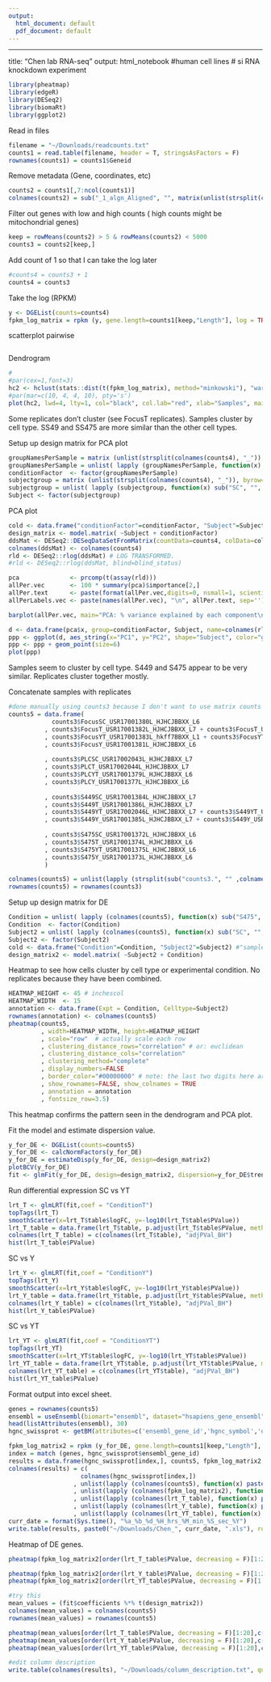 ```yaml
---
output:
  html_document: default
  pdf_document: default
---
```

---
title: "Chen lab RNA-seq"
output: html_notebook
#human cell lines 
# si RNA knockdown experiment
```r
library(pheatmap)
library(edgeR)
library(DESeq2)
library(biomaRt)
library(ggplot2)
```
Read in files
```r
filename = "~/Downloads/readcounts.txt"
counts1 = read.table(filename, header = T, stringsAsFactors = F) 
rownames(counts1) = counts1$Geneid

```
Remove metadata (Gene, coordinates, etc)
```r
counts2 = counts1[,7:ncol(counts1)]
colnames(counts2) = sub("_1_algn_Aligned", "", matrix(unlist(strsplit(colnames(counts2), "\\.")), byrow =T, ncol=6)[,3])
```
Filter out genes with low and high counts ( high counts might be mitochondrial genes)
```r
keep = rowMeans(counts2) > 5 & rowMeans(counts2) < 5000 
counts3 = counts2[keep,]

```
Add count of 1 so that I can take the log later
```r
#counts4 = counts3 + 1
counts4 = counts3
```
Take the log (RPKM)
```r
y <- DGEList(counts=counts4)
fpkm_log_matrix = rpkm (y, gene.length=counts1[keep,"Length"], log = TRUE)
```
scatterplot pairwise
```r
```
Dendrogram 
```r
# 
#par(cex=1,font=3)
hc2 <- hclust(stats::dist(t(fpkm_log_matrix), method="minkowski"), "ward.D2")
#par(mar=c(10, 4, 4, 10), pty='s')
plot(hc2, lwd=4, lty=1, col="black", col.lab="red", xlab="Samples", main="Samples clustered by log2(FPKM+1) using Ward's clustering & Euclidean distance")
```
Some replicates don't cluster (see FocusT replicates). Samples cluster by cell type. SS49 and SS475 are more similar than the other cell types. 


Setup up design matrix for PCA plot
```r
groupNamesPerSample = matrix (unlist(strsplit(colnames(counts4), "_")), byrow=T, ncol=4) [,1]
groupNamesPerSample = unlist( lapply (groupNamesPerSample, function(x) sub("S475", "", sub("S449", "", sub("PLC", "", sub("Focus", "", x))))) )
conditionFactor  <- factor(groupNamesPerSample)
subjectgroup = matrix (unlist(strsplit(colnames(counts4), "_")), byrow=T, ncol=4) [,1]
subjectgroup = unlist( lapply (subjectgroup, function(x) sub("SC", "", sub("YT", "", sub("T", "", sub("Y", "", x))))) )
Subject <- factor(subjectgroup)
```
PCA plot
```r
cold <- data.frame("conditionFactor"=conditionFactor, "Subject"=Subject) #"sample_name"=colnames(counts4)
design_matrix <- model.matrix( ~Subject + conditionFactor)
ddsMat <- DESeq2::DESeqDataSetFromMatrix(countData=counts4, colData=cold, design=~conditionFactor);
colnames(ddsMat) <- colnames(counts4)
rld <- DESeq2::rlog(ddsMat) # LOG TRANSFORMED.
#rld <- DESeq2::rlog(ddsMat, blind=blind_status) 

pca              <- prcomp(t(assay(rld)))
allPer.vec       <- 100 * summary(pca)$importance[2,]
allPer.text      <- paste(format(allPer.vec,digits=0, nsmall=1, scientific=FALSE), "%", sep='')
allPerLabels.vec <- paste(names(allPer.vec), "\n", allPer.text, sep='')

barplot(allPer.vec, main="PCA: % variance explained by each component\n" , ylim=c(0,100), names.arg=allPerLabels.vec)

d <- data.frame(pca$x, group=conditionFactor, Subject, name=colnames(rld)) # returns PC1, PC2, ... PC8... etc
ppp <- ggplot(d, aes_string(x="PC1", y="PC2", shape="Subject", color="group"))
ppp <- ppp + geom_point(size=6)
plot(ppp)
```
Samples seem to cluster by cell type. S449 and S475 appear to be very similar.  Replicates cluster together mostly. 

Concatenate samples with replicates 
```r
#done manually using counts3 because I don't want to use matrix counts with 1 added to the value
counts5 = data.frame(
            counts3$FocusSC_USR17001380L_HJHCJBBXX_L6
          , counts3$FocusT_USR17001382L_HJHCJBBXX_L7 + counts3$FocusT_USR17001382L_HKF5JBBXX_L1
          , counts3$FocusYT_USR17001383L_hkff7BBXX_L1 + counts3$FocusYT_USR17001383L_HKY5KBBXX_L1
          , counts3$FocusY_USR17001381L_HJHCJBBXX_L6
          
          , counts3$PLCSC_USR17002043L_HJHCJBBXX_L7
          , counts3$PLCT_USR17002044L_HJHCJBBXX_L7
          , counts3$PLCYT_USR17001379L_HJHCJBBXX_L6
          , counts3$PLCY_USR17001377L_HJHCJBBXX_L6
          
          , counts3$S449SC_USR17001384L_HJHCJBBXX_L7
          , counts3$S449T_USR17001386L_HJHCJBBXX_L7 
          , counts3$S449YT_USR17002046L_HJHCJBBXX_L7 + counts3$S449YT_USR17002046L_HKF5JBBXX_L3 
          , counts3$S449Y_USR17001385L_HJHCJBBXX_L7 + counts3$S449Y_USR17001385L_HKF5JBBXX_L3
          
          , counts3$S475SC_USR17001372L_HJHCJBBXX_L6
          , counts3$S475T_USR17001374L_HJHCJBBXX_L6
          , counts3$S475YT_USR17001375L_HJHCJBBXX_L6
          , counts3$S475Y_USR17001373L_HJHCJBBXX_L6 
          )

colnames(counts5) = unlist(lapply (strsplit(sub("counts3.", "" ,colnames(counts5)) , "_"), `[[`, 1))
rownames(counts5) = rownames(counts3)
```
Setup up design matrix for DE
```r
Condition = unlist( lapply (colnames(counts5), function(x) sub("S475", "", sub("S449", "", sub("PLC", "", sub("Focus", "", x))))) )
Condition  <- factor(Condition)
Subject2 = unlist( lapply (colnames(counts5), function(x) sub("SC", "", sub("YT", "", sub("T", "", sub("Y", "", x))))) )
Subject2 <- factor(Subject2)
cold <- data.frame("Condition"=Condition, "Subject2"=Subject2) #"sample_name"=colnames(counts4)
design_matrix2 <- model.matrix( ~Subject2 + Condition)

```
Heatmap to see how cells cluster by cell type or experimental condition.  No replicates because they have been combined. 
```r
HEATMAP_HEIGHT <- 45 # inchescol
HEATMAP_WIDTH  <- 15
annotation <- data.frame(Expt = Condition, Celltype=Subject2)
rownames(annotation) <- colnames(counts5)
pheatmap(counts5,
         , width=HEATMAP_WIDTH, height=HEATMAP_HEIGHT
         , scale="row"  # actually scale each row
         , clustering_distance_rows="correlation" # or: euclidean
         , clustering_distance_cols="correlation"
         , clustering_method="complete"
         , display_numbers=FALSE
         , border_color="#00000000" # note: the last two digits here are the alpha channel/ transparency
         , show_rownames=FALSE, show_colnames = TRUE
         , annotation = annotation
         , fontsize_row=3.5)

```
This heatmap confirms the pattern seen in the dendrogram and PCA plot. 


Fit the model and estimate dispersion value.
```r
y_for_DE <- DGEList(counts=counts5)
y_for_DE <- calcNormFactors(y_for_DE)
y_for_DE = estimateDisp(y_for_DE, design=design_matrix2) 
plotBCV(y_for_DE)
fit <- glmFit(y_for_DE, design=design_matrix2, dispersion=y_for_DE$trended.dispersion)

```
Run differential expression
SC vs YT
```r
lrt_T <- glmLRT(fit,coef = "ConditionT")
topTags(lrt_T)
smoothScatter(x=lrt_T$table$logFC, y=-log10(lrt_T$table$PValue))
lrt_T_table = data.frame(lrt_T$table, p.adjust(lrt_T$table$PValue, method = "BH"))
colnames(lrt_T_table) = c(colnames(lrt_T$table), "adjPVal_BH")
hist(lrt_T_table$PValue)
```
SC vs Y
```r
lrt_Y <- glmLRT(fit,coef = "ConditionY")
topTags(lrt_Y)
smoothScatter(x=lrt_Y$table$logFC, y=-log10(lrt_Y$table$PValue))
lrt_Y_table = data.frame(lrt_Y$table, p.adjust(lrt_Y$table$PValue, method = "BH"))
colnames(lrt_Y_table) = c(colnames(lrt_Y$table), "adjPVal_BH")
hist(lrt_Y_table$PValue)

```
SC vs YT
```r
lrt_YT <- glmLRT(fit,coef = "ConditionYT")
topTags(lrt_YT)
smoothScatter(x=lrt_YT$table$logFC, y=-log10(lrt_YT$table$PValue))
lrt_YT_table = data.frame(lrt_YT$table, p.adjust(lrt_YT$table$PValue, method = "BH"))
colnames(lrt_YT_table) = c(colnames(lrt_YT$table), "adjPVal_BH")
hist(lrt_YT_table$PValue)

```


Format output into excel sheet. 
```r
genes = rownames(counts5)
ensembl = useEnsembl(biomart="ensembl", dataset="hsapiens_gene_ensembl")
head(listAttributes(ensembl), 30)
hgnc_swissprot <- getBM(attributes=c('ensembl_gene_id','hgnc_symbol','description'),filters = 'ensembl_gene_id',  values = genes , mart = ensembl)

fpkm_log_matrix2 = rpkm (y_for_DE, gene.length=counts1[keep,"Length"], log = TRUE)
index = match (genes, hgnc_swissprot$ensembl_gene_id)
results = data.frame(hgnc_swissprot[index,], counts5, fpkm_log_matrix2, lrt_T_table, lrt_Y_table, lrt_YT_table)
colnames(results) = c(
                    colnames(hgnc_swissprot[index,])
                  , unlist(lapply (colnames(counts5), function(x) paste(x, "counts", sep="_")))
                  , unlist(lapply (colnames(fpkm_log_matrix2), function(x) paste(x, "fpkm", sep="_")))
                  , unlist(lapply (colnames(lrt_T_table), function(x) paste(x, "_SC_vs_T", sep="_")))
                  , unlist(lapply (colnames(lrt_Y_table), function(x) paste(x, "_SC_vs_Y", sep="_")))
                  , unlist(lapply (colnames(lrt_YT_table), function(x) paste(x, "_SC_vs_YT", sep="_"))) )
curr_date = format(Sys.time(), "%a_%b_%d_%H_hrs_%M_min_%S_sec_%Y")
write.table(results, paste0("~/Downloads/Chen_", curr_date, ".xls"), row.names=F, col.names=T, sep="\t")

```
Heatmap of DE genes.  
```r
pheatmap(fpkm_log_matrix2[order(lrt_T_table$PValue, decreasing = F)[1:20],c(colnames(fpkm_log_matrix2)[grep("SC", colnames(fpkm_log_matrix2))],"FocusT", "PLCT", "S449T", "S475T")], cluster_rows=FALSE, cluster_cols=FALSE)

pheatmap(fpkm_log_matrix2[order(lrt_Y_table$PValue, decreasing = F)[1:20],c(colnames(fpkm_log_matrix2)[grep("SC", colnames(fpkm_log_matrix2))],"FocusY", "PLCY", "S449Y", "S475Y")], cluster_rows=FALSE, cluster_cols=FALSE)
pheatmap(fpkm_log_matrix2[order(lrt_YT_table$PValue, decreasing = F)[1:20],c(colnames(fpkm_log_matrix2)[grep("SC", colnames(fpkm_log_matrix2))],colnames(fpkm_log_matrix2)[grep("YT", colnames(fpkm_log_matrix2))] )], cluster_rows=FALSE, cluster_cols=FALSE)

#try this
mean_values = (fit$coefficients %*% t(design_matrix2))
colnames(mean_values) = colnames(counts5)
rownames(mean_values) = rownames(counts5)

pheatmap(mean_values[order(lrt_T_table$PValue, decreasing = F)[1:20],c(colnames(fpkm_log_matrix2)[grep("SC", colnames(fpkm_log_matrix2))],"FocusT", "PLCT", "S449T", "S475T")], cluster_rows=FALSE, cluster_cols=FALSE)
pheatmap(mean_values[order(lrt_Y_table$PValue, decreasing = F)[1:20],c(colnames(fpkm_log_matrix2)[grep("SC", colnames(fpkm_log_matrix2))],"FocusY", "PLCY", "S449Y", "S475Y")], cluster_rows=FALSE, cluster_cols=FALSE)
pheatmap(mean_values[order(lrt_YT_table$PValue, decreasing = F)[1:20],c(colnames(fpkm_log_matrix2)[grep("SC", colnames(fpkm_log_matrix2))],colnames(fpkm_log_matrix2)[grep("YT", colnames(fpkm_log_matrix2))] )], cluster_rows=FALSE, cluster_cols=TRUE)

#edit column description
write.table(colnames(results), "~/Downloads/column_description.txt", quote=F, col.names=F, row.names=F,sep="\t")
```

